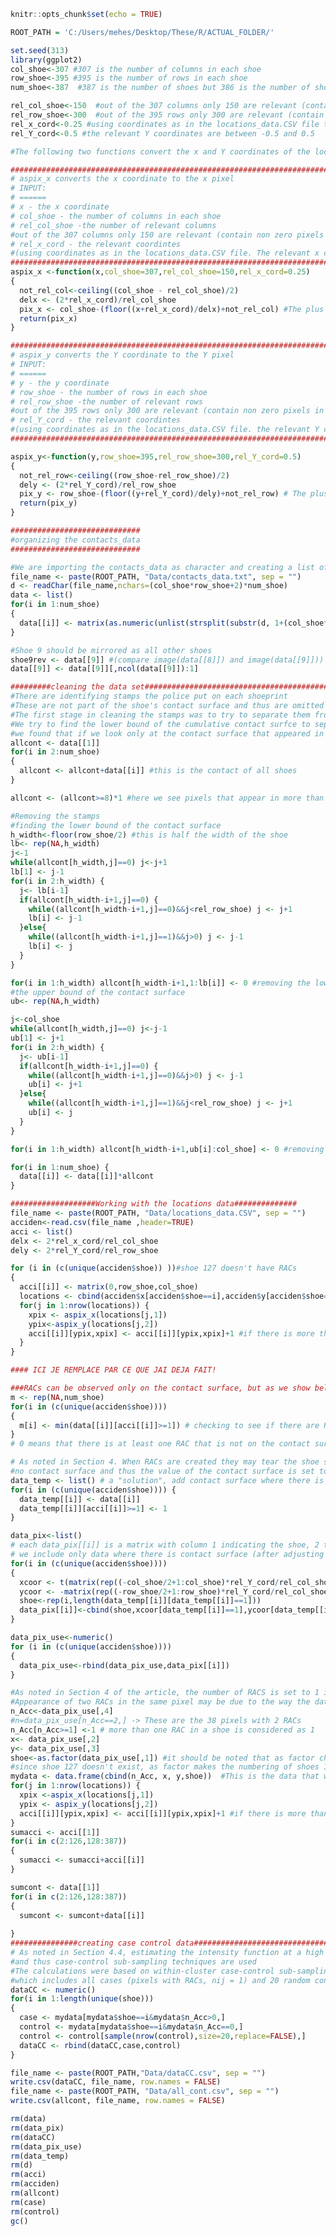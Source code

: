 ```{r setup, include=FALSE}
knitr::opts_chunk$set(echo = TRUE)
```

```{r }
ROOT_PATH = 'C:/Users/mehes/Desktop/These/R/ACTUAL_FOLDER/'

```


```{r }
set.seed(313)
library(ggplot2) 
col_shoe<-307 #307 is the number of columns in each shoe
row_shoe<-395 #395 is the number of rows in each shoe
num_shoe<-387  #387 is the number of shoes but 386 is the number of shoes with RACs - shoe 127 has no RACS

rel_col_shoe<-150  #out of the 307 columns only 150 are relevant (contain non zero pixels in some shoes)
rel_row_shoe<-300  #out of the 395 rows only 300 are relevant (contain non zero pixels in some shoes)
rel_x_cord<-0.25 #using coordinates as in the locations_data.CSV file the relevant x coordinates are between -.25 and 0.25
rel_Y_cord<-0.5 #the relevant Y coordinates are between -0.5 and 0.5


```

```{r 2.init_functions}
#The following two functions convert the x and Y coordinates of the location of a RAC to the X and Y pixels

##################################################################################################################
# aspix_x converts the x coordinate to the x pixel
# INPUT:
# ======
# x - the x coordinate
# col_shoe - the number of columns in each shoe
# rel_col_shoe -the number of relevant columns 
#out of the 307 columns only 150 are relevant (contain non zero pixels in some shoes)
# rel_x_cord - the relevant coordintes 
#(using coordinates as in the locations_data.CSV file. The relevant x coordinates are between -.25 and 0.25)
##################################################################################################################
aspix_x <-function(x,col_shoe=307,rel_col_shoe=150,rel_x_cord=0.25)
{
  not_rel_col<-ceiling((col_shoe - rel_col_shoe)/2)
  delx <- (2*rel_x_cord)/rel_col_shoe 
  pix_x <- col_shoe-(floor((x+rel_x_cord)/delx)+not_rel_col) #The plus rel_x_cord is because it is --rel_x_cord (the x starts from -rel_x_cord) 
  return(pix_x)    
}

##################################################################################################################
# aspix_y converts the Y coordinate to the Y pixel
# INPUT:
# ======
# y - the y coordinate
# row_shoe - the number of rows in each shoe
# rel_row_shoe -the number of relevant rows 
#out of the 395 rows only 300 are relevant (contain non zero pixels in some shoes)
# rel_Y_cord - the relevant coordintes 
#(using coordinates as in the locations_data.CSV file. the relevant Y coordinates are between -0.5 and 0.5)
##################################################################################################################

aspix_y<-function(y,row_shoe=395,rel_row_shoe=300,rel_Y_cord=0.5)
{
  not_rel_row<-ceiling((row_shoe-rel_row_shoe)/2)
  dely <- (2*rel_Y_cord)/rel_row_shoe 
  pix_y <- row_shoe-(floor((y+rel_Y_cord)/dely)+not_rel_row) # The plus rel_Y_cord is because it is --rel_Y_cord (the y starts from -0.5)
  return(pix_y) 
}  
```

```{r 3_contacts_data}
#############################
#organizing the contacts_data 
#############################

#We are importing the contacts_data as character and creating a list of contact shoe matrices 
file_name <- paste(ROOT_PATH, "Data/contacts_data.txt", sep = "")
d <- readChar(file_name,nchars=(col_shoe*row_shoe+2)*num_shoe) 
data <- list() 
for(i in 1:num_shoe)
{
  data[[i]] <- matrix(as.numeric(unlist(strsplit(substr(d, 1+(col_shoe*row_shoe+2)*(i-1), (col_shoe*row_shoe+2)*i-2), split="")) ),row_shoe,col_shoe,byrow=1)
}

#Shoe 9 should be mirrored as all other shoes
shoe9rev <- data[[9]] #(compare image(data[[8]]) and image(data[[9]]))
data[[9]] <- data[[9]][,ncol(data[[9]]):1]

#########cleaning the data set###########################################
#There are identifying stamps the police put on each shoeprint
#These are not part of the shoe's contact surface and thus are omitted  
#The first stage in cleaning the stamps was to try to separate them from the actual contact surface 
#We try to find the lower bound of the cumulative contact surfce to separate the stamps from the actual contact surface
#we found that if we look only at the contact surface that appeared in more than 8 shoes it provided a relatively good separation      
allcont <- data[[1]]
for(i in 2:num_shoe)
{
  allcont <- allcont+data[[i]] #this is the contact of all shoes  
}

allcont <- (allcont>=8)*1 #here we see pixels that appear in more than 8 shoes

#Removing the stamps
#finding the lower bound of the contact surface
h_width<-floor(row_shoe/2) #this is half the width of the shoe
lb<- rep(NA,h_width) 
j<-1
while(allcont[h_width,j]==0) j<-j+1
lb[1] <- j-1 
for(i in 2:h_width) {
  j<- lb[i-1]
  if(allcont[h_width-i+1,j]==0) {
    while((allcont[h_width-i+1,j]==0)&&j<rel_row_shoe) j <- j+1
    lb[i] <- j-1
  }else{
    while((allcont[h_width-i+1,j]==1)&&j>0) j <- j-1
    lb[i] <- j
  }
}

for(i in 1:h_width) allcont[h_width-i+1,1:lb[i]] <- 0 #removing the lower stamp
#the upper bound of the contact surface
ub<- rep(NA,h_width) 

j<-col_shoe
while(allcont[h_width,j]==0) j<-j-1
ub[1] <- j+1 
for(i in 2:h_width) {
  j<- ub[i-1]
  if(allcont[h_width-i+1,j]==0) {
    while((allcont[h_width-i+1,j]==0)&&j>0) j <- j-1
    ub[i] <- j+1
  }else{
    while((allcont[h_width-i+1,j]==1)&&j<rel_row_shoe) j <- j+1
    ub[i] <- j
  }
}

for(i in 1:h_width) allcont[h_width-i+1,ub[i]:col_shoe] <- 0 #removing the upper stamp

for(i in 1:num_shoe) {
  data[[i]] <- data[[i]]*allcont
}

```

```{r 4.contacts}

###################Working with the locations data##############
file_name <- paste(ROOT_PATH, "Data/locations_data.CSV", sep = "")
acciden<-read.csv(file_name ,header=TRUE)
acci <- list()
delx <- 2*rel_x_cord/rel_col_shoe 
dely <- 2*rel_Y_cord/rel_row_shoe 

for (i in (c(unique(acciden$shoe)) ))#shoe 127 doesn't have RACs
{
  acci[[i]] <- matrix(0,row_shoe,col_shoe) 
  locations <- cbind(acciden$x[acciden$shoe==i],acciden$y[acciden$shoe==i]) # the coordinates of the RAC
  for(j in 1:nrow(locations)) {
    xpix <- aspix_x(locations[j,1])
    ypix<-aspix_y(locations[j,2])
    acci[[i]][ypix,xpix] <- acci[[i]][ypix,xpix]+1 #if there is more than one RAC (accidental) in a pixel we will count it as well
  }
}

#### ICI JE REMPLACE PAR CE QUE JAI DEJA FAIT!


```

```{r 4.contacts}

###RACs can be observed only on the contact surface, but as we show below, the data has RACs where there is no contact surface
m <- rep(NA,num_shoe)
for(i in (c(unique(acciden$shoe))))
{
  m[i] <- min(data[[i]][acci[[i]]>=1]) # checking to see if there are RACs where there is no contact surface
}
# 0 means that there is at least one RAC that is not on the contact surface

# As noted in Section 4. When RACs are created they may tear the shoe sole such that the location of the RAC appears to be on an area with 
#no contact surface and thus the value of the contact surface is set to 1 in all cases where there are RACs
data_temp <- list() # a "solution", add contact surface where there is a RAC.  
for(i in (c(unique(acciden$shoe)))) {
  data_temp[[i]] <- data[[i]]
  data_temp[[i]][acci[[i]]>=1] <- 1
}

data_pix<-list() 
# each data_pix[[i]] is a matrix with column 1 indicating the shoe, 2 the x, 3 the y, 4 the amount of RACs in that pixel
# we include only data where there is contact surface (after adjusting for the case that if there is a RAC there will be contact surface)
for(i in (c(unique(acciden$shoe)))) 
{
  xcoor <- t(matrix(rep((-col_shoe/2+1:col_shoe)*rel_Y_cord/rel_col_shoe,row_shoe),col_shoe,row_shoe))
  ycoor <- -matrix(rep((-row_shoe/2+1:row_shoe)*rel_Y_cord/rel_col_shoe,col_shoe),row_shoe,col_shoe)
  shoe<-rep(i,length(data_temp[[i]][data_temp[[i]]==1]))
  data_pix[[i]]<-cbind(shoe,xcoor[data_temp[[i]]==1],ycoor[data_temp[[i]]==1],acci[[i]][data_temp[[i]]==1])# the data is only  where there is contact surface
}

data_pix_use<-numeric()
for (i in (c(unique(acciden$shoe))))
{
  data_pix_use<-rbind(data_pix_use,data_pix[[i]]) 
}

```

```{r 5}
#As noted in Section 4 of the article, the number of RACS is set to 1 in 38 cases where there are 2 RACs. 
#Appearance of two RACs in the same pixel may be due to the way the data were pre-processed and the location was defined.
n_Acc<-data_pix_use[,4]
#n=data_pix_use[n_Acc==2,] -> These are the 38 pixels with 2 RACs
n_Acc[n_Acc>=1] <-1 # more than one RAC in a shoe is considered as 1
x<- data_pix_use[,2]
y<- data_pix_use[,3]
shoe<-as.factor(data_pix_use[,1]) #it should be noted that as factor changes the numbering
#since shoe 127 doesn't exist, as factor makes the numbering of shoes 128 to 387 to decrease by 1. (shoe 128 is now 127 etc.)
mydata <- data.frame(cbind(n_Acc, x, y,shoe))  #This is the data that will be used                             
for(j in 1:nrow(locations)) {
  xpix <-aspix_x(locations[j,1])   
  ypix <- aspix_y(locations[j,2])  
  acci[[i]][ypix,xpix] <- acci[[i]][ypix,xpix]+1 #if there is more than one RAC in a pixel we will count it as well
}
sumacci <- acci[[1]]
for(i in c(2:126,128:387))
{
  sumacci <- sumacci+acci[[i]]
}

sumcont <- data[[1]]
for(i in c(2:126,128:387)) 
{
  sumcont <- sumcont+data[[i]]
  
}
###############creating case control data##########################################################################
# As noted in Section 4.4, estimating the intensity function at a high resolution is computationally challenging 
#and thus case-control sub-sampling techniques are used
#The calculations were based on within-cluster case-control sub-sampling, 
#which includes all cases (pixels with RACs, nij = 1) and 20 random controls (pixels without RACs, nij = 0) from each shoe
dataCC <- numeric()
for(i in 1:length(unique(shoe)))
{
  case <- mydata[mydata$shoe==i&mydata$n_Acc>0,]
  control <- mydata[mydata$shoe==i&mydata$n_Acc==0,]
  control <- control[sample(nrow(control),size=20,replace=FALSE),]
  dataCC <- rbind(dataCC,case,control)
}
```



```{r 5}
file_name <- paste(ROOT_PATH,"Data/dataCC.csv", sep = "")
write.csv(dataCC, file_name, row.names = FALSE)
file_name <- paste(ROOT_PATH, "Data/all_cont.csv", sep = "")
write.csv(allcont, file_name, row.names = FALSE)

```


```{r 5}
rm(data)
rm(data_pix)
rm(dataCC)
rm(data_pix_use)
rm(data_temp)
rm(d)
rm(acci)
rm(acciden)
rm(allcont)
rm(case)
rm(control)
gc()
```
